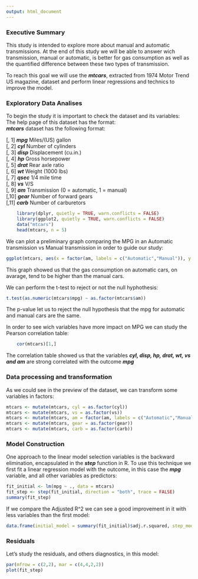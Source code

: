 ```yaml
---
output: html_document
---
```


### Executive Summary  
This study is intended to explore more about manual and automatic transmissions. At the end of this study we will be able to answer wich transmission, manual or automatic, is better for gas consumption as well as the quantified difference between these two types of transmission.  

To reach this goal we will use the ***mtcars***, extracted from 1974 Motor Trend US magazine, dataset and perform linear regressions and technics to improve the model.  

### Exploratory Data Analises  

To begin the study it is important to check the dataset and its variables:  
The help page of this dataset has the format:  
***mtcars*** dataset has the following format:  

[, 1]	 ***mpg***	 Miles/(US) gallon  
[, 2]	 ***cyl***	 Number of cylinders  
[, 3]	 ***disp***	 Displacement (cu.in.)  
[, 4]	 ***hp***	 Gross horsepower  
[, 5]	 ***drat***	 Rear axle ratio  
[, 6]	 ***wt***	 Weight (1000 lbs)  
[, 7]	 ***qsec***	 1/4 mile time  
[, 8]	 ***vs***	 V/S  
[, 9]	 ***am***	 Transmission (0 = automatic, 1 = manual)  
[,10]	 ***gear***	 Number of forward gears  
[,11]	 ***carb***	 Number of carburetors  

```r
    library(dplyr, quietly = TRUE, warn.conflicts = FALSE)
    library(ggplot2, quietly = TRUE, warn.conflicts = FALSE)
    data("mtcars")
    head(mtcars, n = 5)
```

We can plot a preliminary graph comparing the MPG in an Automatic transmission vs Manual transmission in order to guide our study:  
```r
ggplot(mtcars, aes(x = factor(am, labels = c("Automatic","Manual")), y = mpg)) + geom_boxplot(aes(fill=factor(am, labels = c("Automatic","Manual")))) + ggtitle(label = "Gas Consumption on Automatic vs Manual Transmission") + xlab("Transmission Type") + ylab("Miles per Galon") + labs(fill = "Transmission")
```
This graph showed us that the gas consumption on automatic cars, on avarage, tend to be higher than the manual cars.  

We can perform the t-test to reject or not the null hyphothesis:  
```r
t.test(as.numeric(mtcars$mpg) ~ as.factor(mtcars$am))
```

The p-value let us to reject the null hypothesis that the mpg for automatic and manual cars are the same.  

In order to see wich variables have more impact on MPG we can study the Pearson correlation table:  

```r
    cor(mtcars)[1,]
```

The correlation table showed us that the variables ***cyl, disp, hp, drat, wt, vs and am*** are strong correlated with the outcome ***mpg***  

### Data processing and transformation  

As we could see in the preview of the dataset, we can transform some variables in factors:  
```r
mtcars <- mutate(mtcars, cyl = as.factor(cyl))
mtcars <- mutate(mtcars, vs = as.factor(vs))
mtcars <- mutate(mtcars, am = factor(am, labels = c("Automatic","Manual")))
mtcars <- mutate(mtcars, gear = as.factor(gear))
mtcars <- mutate(mtcars, carb = as.factor(carb))
```

### Model Construction
One approach to the linear model selection variables is the backward elimination, encapsulated in the ***step*** function in R. To use this technique we first fit a linear regression model with the outcome, in this case the ***mpg*** variable, and all other variables as predictors:  
```r
fit_initial <- lm(mpg ~ ., data = mtcars)
fit_step <- step(fit_initial, direction = "both", trace = FALSE)
summary(fit_step)
```

If we compare the Adjusted R^2 we can see a good improvement in it with less variables than the first model:
```r
data.frame(initial_model = summary(fit_initial)$adj.r.squared, step_model = summary(fit_step)$adj.r.squared)
```

### Residuals  
Let's study the residuals, and others diagnostics, in this model:  
```r
par(mfrow = c(2,2), mar = c(4,4,2,2))
plot(fit_step)
```

